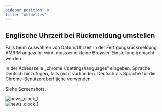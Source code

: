 ```yaml
---
sidebar_position: 0
title: "Aktuelles"
---
```



## Englische Uhrzeit bei Rückmeldung umstellen

<div className="background-container">
Falls beim Auswählen von Datum/Uhrzeit in der Fertigungsrückmeldung AM/PM angezeigt wird, muss eine kleine Browser-Einstellung gemacht werden.

In der Adresszeile „chrome://settings/languages“ eingeben.
Sprache Deutsch hinzufügen, falls nicht vorhanden.
Deutsch als Sprache für die Chrome-Benutzeroberfläche verwenden.

Siehe Screenshots.
<br/>

![news_clock_1](../../static/img/news/news_clock_1.png)
<br/>
![news_clock_1](../../static/img/news/news_clock_2.png)

</div>
